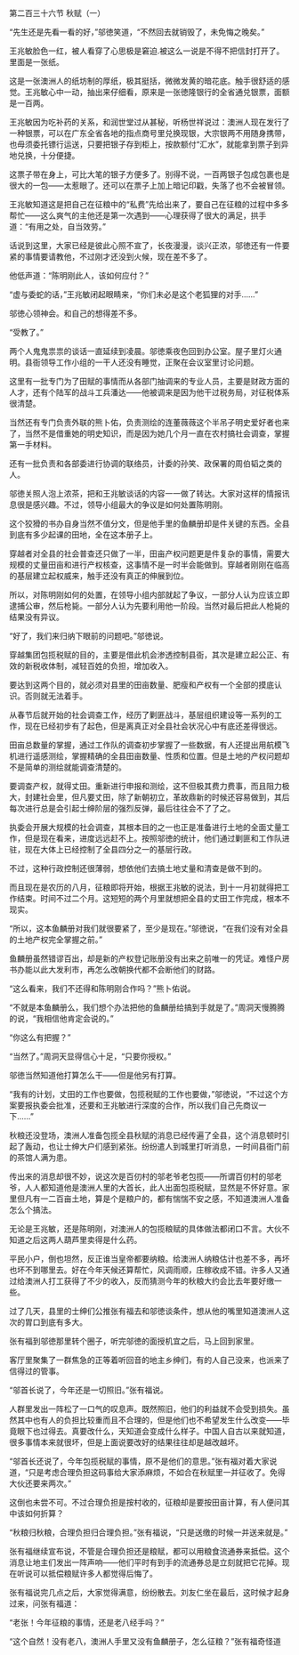 

第二百三十六节 秋赋（一）

“先生还是先看一看的好，”邬徳笑道，“不然回去就销毁了，未免悔之晚矣。”

王兆敏脸色一红，被人看穿了心思极是窘迫.被这么一说是不得不把信封打开了。里面是一张纸。

这是一张澳洲人的纸坊制的厚纸，极其挺括，微微发黄的暗花底。触手很舒适的感觉。王兆敏心中一动，抽出来仔细看，原来是一张徳隆银行的全省通兑银票，面额是一百两。

王兆敏因为吃补药的关系，和润世堂过从甚秘，听杨世祥说过：澳洲人现在发行了一种银票，可以在广东全省各地的指点商号里兑换现银，大宗银两不用随身携带，也毋须委托镖行运送，只要把银子存到柜上，按款额付“汇水”，就能拿到票子到异地兑换，十分便捷。

这票子带在身上，可比大笔的银子方便多了。别得不说，一百两银子包成包裹也是很大的一包――太惹眼了。还可以在票子上加上暗记印戳，失落了也不会被冒领。

王兆敏知道这是把自己在征粮中的“私费”先给出来了，要自己在征粮的过程中多多帮忙――这么爽气的主他还是第一次遇到――心理获得了很大的满足，拱手道：“有用之处，自当效劳。”

话说到这里，大家已经是彼此心照不宣了，长夜漫漫，谈兴正浓，邬徳还有一件要紧的事情要请教他，不过刚才还没到火候，现在差不多了。

他低声道：“陈明刚此人，该如何应付？”

“虚与委蛇的话，”王兆敏闭起眼睛来，“你们未必是这个老狐狸的对手……”

邬徳心领神会。和自己的想得差不多。

“受教了。”

两个人鬼鬼祟祟的谈话一直延续到凌晨。邬徳乘夜色回到办公室。屋子里灯火通明。县衙领导工作小组的一干人还没有睡觉，正聚在会议室里讨论问题。

这里有一批专门为了田赋的事情而从各部门抽调来的专业人员，主要是财政方面的人才，还有个陆军的战斗工兵潘达――他被调来是因为他干过税务局，对征税体系很清楚。

当然还有专门负责外联的熊卜佑，负责测绘的连董薇薇这个半吊子明史爱好者也来了，当然不是借重她的明史知识，而是因为她几个月一直在农村搞社会调查，掌握第一手材料。

还有一批负责和各部委进行协调的联络员，计委的孙笑、政保署的周伯韬之类的人。

邬徳关照人泡上浓茶，把和王兆敏谈话的内容一一做了转达。大家对这样的情报讯息很是感兴趣。不过，领导小组最大的争议是如何处置陈明刚。

这个狡猾的书办自身当然不值分文，但是他手里的鱼麟册却是件关键的东西。全县到底有多少起课的田地，全在这本册子上。

穿越者对全县的社会普查还只做了一半，田亩产权问题更是件复杂的事情，需要大规模的丈量田亩和进行产权核查，这事情不是一时半会能做到。穿越者刚刚在临高的基层建立起权威来，触手还没有真正的伸展到位。

所以，对陈明刚如何的处置，在领导小组内部就起了争议，一部分人认为应该立即逮捕公审，然后枪毙。一部分人认为先要利用他一阶段。当然对最后把此人枪毙的结果没有异议。

“好了，我们来归纳下眼前的问题吧。”邬徳说。

穿越集团包揽税赋的目的，主要是借此机会渗透控制县衙，其次是建立起公正、有效的新税收体制，减轻百姓的负担，增加收入。

要达到这两个目的，就必须对县里的田亩数量、肥瘦和产权有一个全部的摸底认识。否则就无法着手。

从春节后就开始的社会调查工作，经历了剿匪战斗，基层组织建设等一系列的工作，现在已经初步有了起色，但是离真正对全县社会状况心中有底还差得很远。

田亩总数量的掌握，通过工作队的调查初步掌握了一些数据，有人还提出用航模飞机进行遥感测绘，掌握精确的全县田亩数量、性质和位置。但是土地的产权问题却不是简单的测绘就能调查清楚的。

要调查产权，就得丈田。重新进行申报和测绘，这不但极其费力费事，而且阻力极大，封建社会里，但凡要丈田，除了新朝初立，革故鼎新的时候还容易做到，其后每次进行总是会引起士绅阶层的强烈反弹，最后往往会不了了之。

执委会开展大规模的社会调查，其根本目的之一也正是准备进行土地的全面丈量工作，但是现在看来，进度远远赶不上。按照邬徳的统计，他们通过剿匪和工作队进驻，现在大体上已经控制了全县四分之一的基层行政。

不过，这种行政控制还很薄弱，想依他们去搞土地丈量和清查是做不到的。

而且现在是农历的八月，征粮即将开始，根据王兆敏的说法，到十一月初就得把工作结束。时间不过二个月。这短短的两个月里就想把全县的丈田工作完成，根本不现实。

“所以，这本鱼麟册对我们就很要紧了，至少是现在。”邬徳说，“在我们没有对全县的土地产权完全掌握之前。”

鱼麟册虽然错谬百出，却是新的产权登记账册没有出来之前唯一的凭证。难怪户房书办能以此大发利市，再怎么改朝换代都不会断他们的财路。

“这么看来，我们不还得和陈明刚合作吗？”熊卜佑说。

“不就是本鱼麟册么，我们想个办法把他的鱼麟册给搞到手就是了。”周洞天慢腾腾的说，“我相信他肯定会说的。”

“你这么有把握？”

“当然了。”周洞天显得信心十足，“只要你授权。”

邬徳当然知道他打算怎么干――但是他另有打算。

“我有的计划，丈田的工作也要做，包揽税赋的工作也要做，”邬徳说，“不过这个方案要报执委会批准，还要和王兆敏进行深度的合作，所以我们自己先商议一下……”

秋粮还没登场，澳洲人准备包揽全县秋赋的消息已经传遍了全县，这个消息顿时引起了轰动，也让士绅大户们感到紧张。纷纷遣人到城里打听消息，一时间县衙门前的茶馆人满为患。

传出来的消息却很不妙，说这次是百仞村的邬老爷老包揽――所谓百仞村的邬老爷，人人都知道他是澳洲人里的大首长，此人出面包揽税赋，显然是不怀好意。家里但凡有一二百亩土地，算是个是粮户的，都有惴惴不安之感，不知道澳洲人准备怎么个搞法。

无论是王兆敏，还是陈明刚，对澳洲人的包揽粮赋的具体做法都闭口不言。大伙不知道之后这两人葫芦里卖得是什么药。

平民小户，倒也坦然，反正谁当皇帝都要纳粮。给澳洲人纳粮估计也差不多，再坏也坏不到哪里去。好在今年天候还算帮忙，风调雨顺，庄稼收成不错。许多人又通过给澳洲人打工获得了不少的收入，反而猜测今年的秋粮大约会比去年要好缴一些。

过了几天，县里的士绅们公推张有福去和邬徳谈条件，想从他的嘴里知道澳洲人这次的胃口到底有多大。

张有福到邬徳那里转个圈子，听完邬徳的面授机宜之后，马上回到家里。

客厅里聚集了一群焦急的正等着听回音的地主乡绅们，有的人自己没来，也派来了信得过的管事。

“邬首长说了，今年还是一切照旧。”张有福说。

人群里发出一阵松了一口气的叹息声。既然照旧，他们的利益就不会受到损失。虽然其中也有人的负担比较重而且不合理的，但是他们也不希望发生什么改变――毕竟眼下也过得去。真要改什么，天知道会变成什么样子。中国人自古以来就知道，很多事情本来就很坏，但是上面说要改好的结果往往却是越改越坏。

“邬首长还说了，今年包揽税赋的事情，原不是他们的意思。”张有福对着大家说道，“只是考虑合理负担这码事给大家添麻烦，不如合在秋赋里一并征收了。免得大伙还要来两次。”

这倒也未尝不可。不过合理负担是按村收的，征粮却是要按田亩计算，有人便问其中该如何折算？

“秋粮归秋粮，合理负担归合理负担。”张有福说，“只是送缴的时候一并送来就是。”

张有福继续宣布说，不管是合理负担还是粮赋，都可以用粮食流通券来抵偿。这个消息让地主们发出一阵声响――他们平时有到手的流通券总是立刻就把它花掉。现在听说可以抵偿粮赋许多人都觉得后悔了。

张有福说完几点之后，大家觉得满意，纷纷散去。刘友仁坐在最后，这时候才起身过来，问张有福道：

“老张！今年征粮的事情，还是老八经手吗？”

“这个自然！没有老八，澳洲人手里又没有鱼麟册子，怎么征粮？”张有福奇怪道

